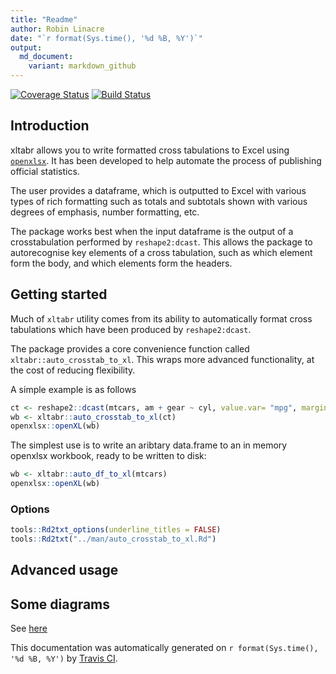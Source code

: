 ```yaml
---
title: "Readme"
author: Robin Linacre
date: "`r format(Sys.time(), '%d %B, %Y')`"
output:
  md_document:
    variant: markdown_github
---
```


[![Coverage Status](https://img.shields.io/codecov/c/github/moj-analytical-services/xltabr/dev.svg)](https://codecov.io/github/moj-analytical-services/xltabr?branch=dev)
[![Build Status](https://travis-ci.org/moj-analytical-services/xltabr.svg?branch=dev)](https://travis-ci.org/moj-analytical-services/xltabr)

## Introduction

xltabr allows you to write formatted cross tabulations to Excel using [`openxlsx`](https://github.com/awalker89/openxlsx).  It has been developed to help automate the process of publishing official statistics.

The user provides a dataframe, which is outputted to Excel with various types of rich formatting such as totals and subtotals shown with various degrees of emphasis, number formatting, etc.

The package works best when the input dataframe is the output of a crosstabulation performed by `reshape2:dcast`.  This allows the package to autorecognise key elements of a cross tabulation, such as which element form the body, and which elements form the headers.

## Getting started

Much of `xltabr` utility comes from its ability to automatically format cross tabulations which have been produced by `reshape2:dcast`.

The package provides a core convenience function called `xltabr::auto_crosstab_to_xl`. This wraps more advanced functionality, at the cost of reducing flexibility. 

A simple example is as follows

```r
ct <- reshape2::dcast(mtcars, am + gear ~ cyl, value.var= "mpg", margins=c("am", "gear"), fun.aggregate = mean)
wb <- xltabr::auto_crosstab_to_xl(ct)
openxlsx::openXL(wb)
```

The simplest use is to write an aribtary data.frame to an in memory openxlsx workbook, ready to be written to disk:

```r
wb <- xltabr::auto_df_to_xl(mtcars)
openxlsx::openXL(wb)
```



### Options 

```r
tools::Rd2txt_options(underline_titles = FALSE)
tools::Rd2txt("../man/auto_crosstab_to_xl.Rd")
```

## Advanced usage

## Some diagrams

See [here](https://drive.google.com/file/d/0BwYwuy7YhhdxY2hGQnVGNFN6QkE/view?usp=sharing)

This documentation was automatically generated on `r format(Sys.time(), '%d %B, %Y')` by [Travis CI](https://travis-ci.org/).
